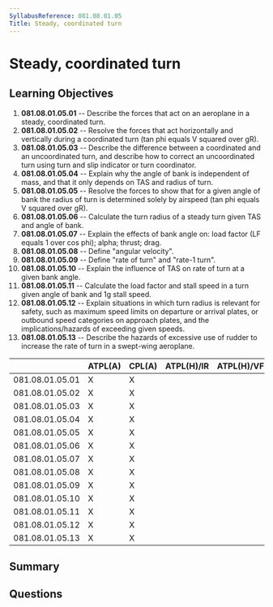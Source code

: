 ```yaml
---
SyllabusReference: 081.08.01.05
Title: Steady, coordinated turn
---
```


# Steady, coordinated turn

## Learning Objectives

1.  **081.08.01.05.01** -- Describe the forces that act on an aeroplane in a
    steady, coordinated turn.
2.  **081.08.01.05.02** -- Resolve the forces that act horizontally and
    vertically during a coordinated turn (tan phi equals V squared over gR).
3.  **081.08.01.05.03** -- Describe the difference between a coordinated and an
    uncoordinated turn, and describe how to correct an uncoordinated turn using
    turn and slip indicator or turn coordinator.
4.  **081.08.01.05.04** -- Explain why the angle of bank is independent of mass,
    and that it only depends on TAS and radius of turn.
5.  **081.08.01.05.05** -- Resolve the forces to show that for a given angle of
    bank the radius of turn is determined solely by airspeed (tan phi equals V
    squared over gR).
6.  **081.08.01.05.06** -- Calculate the turn radius of a steady turn given TAS
    and angle of bank.
7.  **081.08.01.05.07** -- Explain the effects of bank angle on: load factor (LF
    equals 1 over cos phi); alpha; thrust; drag.
8.  **081.08.01.05.08** -- Define "angular velocity".
9.  **081.08.01.05.09** -- Define "rate of turn" and "rate-1 turn".
10. **081.08.01.05.10** -- Explain the influence of TAS on rate of turn at a
    given bank angle.
11. **081.08.01.05.11** -- Calculate the load factor and stall speed in a turn
    given angle of bank and 1g stall speed.
12. **081.08.01.05.12** -- Explain situations in which turn radius is relevant
    for safety, such as maximum speed limits on departure or arrival plates, or
    outbound speed categories on approach plates, and the implications/hazards
    of exceeding given speeds.
13. **081.08.01.05.13** -- Describe the hazards of excessive use of rudder to
    increase the rate of turn in a swept-wing aeroplane.

|                 | ATPL(A) | CPL(A) | ATPL(H)/IR | ATPL(H)/VFR | CPL(H) | IR | CBIR(A) |
| --------------- | ------- | ------ | ---------- | ----------- | ------ | -- | ------- |
| 081.08.01.05.01 | X       | X      |            |             |        |    |         |
| 081.08.01.05.02 | X       | X      |            |             |        |    |         |
| 081.08.01.05.03 | X       | X      |            |             |        |    |         |
| 081.08.01.05.04 | X       | X      |            |             |        |    |         |
| 081.08.01.05.05 | X       | X      |            |             |        |    |         |
| 081.08.01.05.06 | X       | X      |            |             |        |    |         |
| 081.08.01.05.07 | X       | X      |            |             |        |    |         |
| 081.08.01.05.08 | X       | X      |            |             |        |    |         |
| 081.08.01.05.09 | X       | X      |            |             |        |    |         |
| 081.08.01.05.10 | X       | X      |            |             |        |    |         |
| 081.08.01.05.11 | X       | X      |            |             |        |    |         |
| 081.08.01.05.12 | X       | X      |            |             |        |    |         |
| 081.08.01.05.13 | X       | X      |            |             |        |    |         |

## Summary

## Questions

